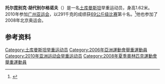 '''托尔昆别克·胡代别尔格诺夫'''（{{bd|1986年|1月4日||}}）是一名[[土库曼斯坦|土库曼斯坦]]举重运动员，身高1.62米。2010年参加[[广州亚运会|广州亚运会]]，以291千克的成绩获[[2010年亚洲运动会举重比赛_-_男子69公斤级|69公斤级比赛]]第十名。<ref>{{cite web |url=http://www.gz2010.cn/info/CHN_CHN/ZB/ZBB101A_WL@@@@@@@@@@@@@@@CHN_number=287004.html |language=zh-hans |title=托尔昆别克·胡代别尔格诺夫 - 简历 |publisher=2010年广州亚运会官方网站 |accessdate=2011-06-27 |archive-date=2018-09-10 |archive-url=https://web.archive.org/web/20180910131407/http://www.gz2010.cn/info/CHN_CHN/ZB/ZBB101A_WL@@@@@@@@@@@@@@@CHN_number=287004.html |dead-url=no }}</ref>他也参加了2008年北京奥运会。

==参考资料==
<references />
{{DEFAULTSORT:Hudaýbergenow, Tolkunbek}}
[[Category:土库曼斯坦举重运动员|Category:土库曼斯坦举重运动员]]
[[Category:2006年亞洲運動會舉重運動員|Category:2006年亞洲運動會舉重運動員]]
[[Category:2010年亚洲运动会举重运动员|Category:2010年亚洲运动会举重运动员]]
[[Category:2008年夏季奧林匹克運動會舉重運動員|Category:2008年夏季奧林匹克運動會舉重運動員]]